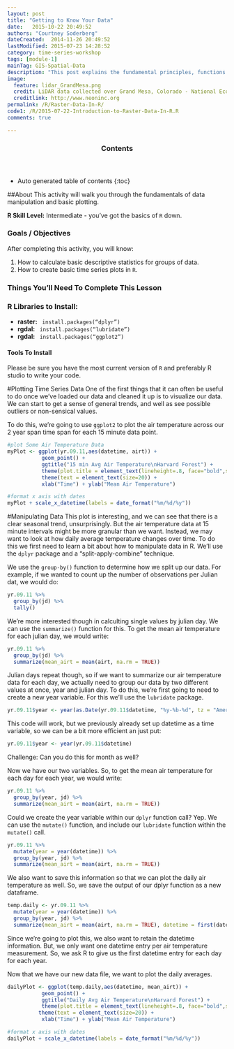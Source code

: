 ```yaml
---
layout: post
title: "Getting to Know Your Data"
date:   2015-10-22 20:49:52
authors: "Courtney Soderberg"
dateCreated:  2014-11-26 20:49:52
lastModified: 2015-07-23 14:28:52
category: time-series-workshop
tags: [module-1]
mainTag: GIS-Spatial-Data
description: "This post explains the fundamental principles, functions and metadata that you need to work with raster data in R."
image:
  feature: lidar_GrandMesa.png
  credit: LiDAR data collected over Grand Mesa, Colorado - National Ecological Observatory Network (NEON)
  creditlink: http://www.neoninc.org
permalink: /R/Raster-Data-In-R/
code1: /R/2015-07-22-Introduction-to-Raster-Data-In-R.R
comments: true

---
```


<section id="table-of-contents" class="toc">
  <header>
    <h3>Contents</h3>
  </header>
<div id="drawer" markdown="1">
*  Auto generated table of contents
{:toc}
</div>
</section><!-- /#table-of-contents -->

##About
This activity will walk you through the fundamentals of data manipulation and basic plotting.

**R Skill Level:** Intermediate - you've got the basics of `R` down.

<div id="objectives">

<h3>Goals / Objectives</h3>
After completing this activity, you will know:
<ol>
<li>How to calculate basic descriptive statistics for groups of data.</li>
<li>How to create basic time series plots in `R`.</li>
</ol>

<h3>Things You'll Need To Complete This Lesson</h3>

<h3>R Libraries to Install:</h3>
<ul>
<li><strong>raster:</strong> <code> install.packages("dplyr")</code></li>
<li><strong>rgdal:</strong> <code> install.packages("lubridate")</code></li>
<li><strong>rgdal:</strong> <code> install.packages("ggplot2")</code></li>

</ul>
<h4>Tools To Install</h4>

Please be sure you have the most current version of `R` and preferably
R studio to write your code.

#Plotting Time Series Data
One of the first things that it can often be useful to do once we've loaded our data and cleaned it up is to visualize our data. We can start to get a sense of general trends, and well as see possible outliers or non-sensical values. 

To do this, we're going to use `ggplot2` to plot the air temperature across our 2 year span time span for each 15 minute data point.

```r
#plot Some Air Temperature Data
myPlot <- ggplot(yr.09.11,aes(datetime, airt)) +
           geom_point() +
           ggtitle("15 min Avg Air Temperature\nHarvard Forest") +
           theme(plot.title = element_text(lineheight=.8, face="bold",size = 20)) +
           theme(text = element_text(size=20)) +
           xlab("Time") + ylab("Mean Air Temperature")

#format x axis with dates
myPlot + scale_x_datetime(labels = date_format("%m/%d/%y"))
```

#Manipulating Data
This plot is interesting, and we can see that there is a clear seasonal trend, unsurprisingly. But the air temperature data at 15 minute intervals might be more granular than we want. Instead, we may want to look at how daily average temperature changes over time. To do this we first need to learn a bit about how to manipulate data in R. We'll use the `dplyr` package and a "split-apply-combine" technique.

We use the `group-by()` function to determine how we split up our data. For example, if we wanted to count up the number of observations per Julian dat, we would do:

```r
yr.09.11 %>%
  group_by(jd) %>%
  tally()
```

We're more interested though in calculting single values by julian day. We can use the `summarize()` function for this. To get the mean air temperature for each julian day, we would write:
```r
yr.09.11 %>%
  group_by(jd) %>%
  summarize(mean_airt = mean(airt, na.rm = TRUE))
```

Julian days repeat though, so if we want to summarize our air temperature data for each day, we actually need to group our data by two different values at once, year and julian day. To do this, we're first going to need to create a new year variable. For this we'll use the `lubridate` package.

```r
yr.09.11$year <- year(as.Date(yr.09.11$datetime, "%y-%b-%d", tz = "America/New_York"))
```

This code will work, but we previously already set up datetime as a time variable, so we can be a bit more efficient an just put:

```r
yr.09.11$year <- year(yr.09.11$datetime)
```

Challenge: Can you do this for month as well?

Now we have our two variables. So, to get the mean air temperature for each day for each year, we would write:

```r
yr.09.11 %>%
  group_by(year, jd) %>%
  summarize(mean_airt = mean(airt, na.rm = TRUE))
```

Could we create the year variable within our `dplyr` function call? Yep. We can use the `mutate()` function, and include our `lubridate` function within the `mutate()` call.

```r
yr.09.11 %>%
  mutate(year = year(datetime)) %>%
  group_by(year, jd) %>%
  summarize(mean_airt = mean(airt, na.rm = TRUE))
```

We also want to save this information so that we can plot the daily air temperature as well. So, we save the output of our dplyr function as a new dataframe.
```r
temp.daily <- yr.09.11 %>%
  mutate(year = year(datetime)) %>%
  group_by(year, jd) %>%
  summarize(mean_airt = mean(airt, na.rm = TRUE), datetime = first(datetime))
```

Since we're going to plot this, we also want to retain the datetime information. But, we only want one datetime entry per air temperature measurement. So, we ask R to give us the first datetime entry for each day for each year.

Now that we have our new data file, we want to plot the daily averages.

```r
dailyPlot <- ggplot(temp.daily,aes(datetime, mean_airt)) +
           geom_point() +
           ggtitle("Daily Avg Air Temperature\nHarvard Forest") +
           theme(plot.title = element_text(lineheight=.8, face="bold",size = 20)) +
          theme(text = element_text(size=20)) +
           xlab("Time") + ylab("Mean Air Temperature")

#format x axis with dates
dailyPlot + scale_x_datetime(labels = date_format("%m/%d/%y"))
```